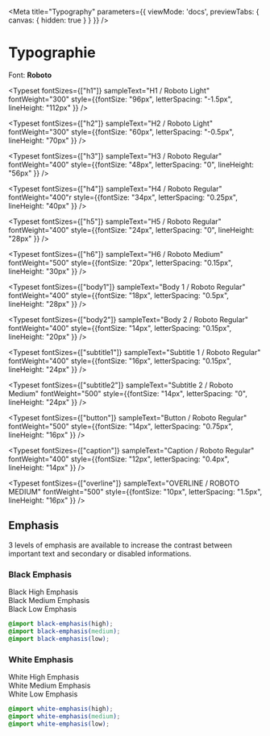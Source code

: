 

<Meta
  title="Typography"
  parameters={{
    viewMode: 'docs',
    previewTabs: {
      canvas: { hidden: true }
    }
  }}
/>

# Typographie

Font: **Roboto**

<Typeset
  fontSizes={["h1"]}
  sampleText="H1 / Roboto Light"
  fontWeight="300"
  style={{fontSize: "96px", letterSpacing: "-1.5px", lineHeight: "112px" }}
/>

<Typeset
  fontSizes={["h2"]}
  sampleText="H2 / Roboto Light"
  fontWeight="300"
  style={{fontSize: "60px", letterSpacing: "-0.5px", lineHeight: "70px" }}
/>

<Typeset
  fontSizes={["h3"]}
  sampleText="H3 / Roboto Regular"
  fontWeight="400"
  style={{fontSize: "48px", letterSpacing: "0", lineHeight: "56px" }}
/>

<Typeset
  fontSizes={["h4"]}
  sampleText="H4 / Roboto Regular"
  fontWeight="400"r
  style={{fontSize: "34px", letterSpacing: "0.25px", lineHeight: "40px" }}
/>

<Typeset
  fontSizes={["h5"]}
  sampleText="H5 / Roboto Regular"
  fontWeight="400"
  style={{fontSize: "24px", letterSpacing: "0", lineHeight: "28px" }}
/>

<Typeset
  fontSizes={["h6"]}
  sampleText="H6 / Roboto Medium"
  fontWeight="500"
  style={{fontSize: "20px", letterSpacing: "0.15px", lineHeight: "30px" }}
/>

<Typeset
  fontSizes={["body1"]}
  sampleText="Body 1 / Roboto Regular"
  fontWeight="400"
  style={{fontSize: "18px", letterSpacing: "0.5px", lineHeight: "28px" }}
/>

<Typeset
  fontSizes={["body2"]}
  sampleText="Body 2 / Roboto Regular"
  fontWeight="400"
  style={{fontSize: "14px", letterSpacing: "0.15px", lineHeight: "20px" }}
/>

<Typeset
  fontSizes={["subtitle1"]}
  sampleText="Subtitle 1 / Roboto Regular"
  fontWeight="400"
  style={{fontSize: "16px", letterSpacing: "0.15px", lineHeight: "24px" }}
/>

<Typeset
  fontSizes={["subtitle2"]}
  sampleText="Subtitle 2 / Roboto Medium"
  fontWeight="500"
  style={{fontSize: "14px", letterSpacing: "0", lineHeight: "24px" }}
/>

<Typeset
  fontSizes={["button"]}
  sampleText="Button / Roboto Regular"
  fontWeight="500"
  style={{fontSize: "14px", letterSpacing: "0.75px", lineHeight: "16px" }}
/>

<Typeset
  fontSizes={["caption"]}
  sampleText="Caption / Roboto Regular"
  fontWeight="400"
  style={{fontSize: "12px", letterSpacing: "0.4px", lineHeight: "14px" }}
/>

<Typeset
  fontSizes={["overline"]}
  sampleText="OVERLINE / ROBOTO MEDIUM"
  fontWeight="500"
  style={{fontSize: "10px", letterSpacing: "1.5px", lineHeight: "16px" }}
/>

## Emphasis

3 levels of emphasis are available to increase the contrast between important text and secondary or disabled informations.

### Black Emphasis

<div style={{ padding: "8px", fontWeight: "400", fontSize: "14px", letterSpacing: "0.15px", lineHeight: "20px", color: "rgba(0, 0, 0, 0.87)" }}>
  Black High Emphasis
</div>

<div style={{ padding: "8px", fontWeight: "400", fontSize: "14px", letterSpacing: "0.15px", lineHeight: "20px", color: "rgba(0, 0, 0, 0.6)" }}>
  Black Medium Emphasis
</div>

<div style={{ padding: "8px", fontWeight: "400", fontSize: "14px", letterSpacing: "0.15px", lineHeight: "20px", color: "rgba(0, 0, 0, 0.38)" }}>
  Black Low Emphasis
</div>

```scss
@import black-emphasis(high);
@import black-emphasis(medium);
@import black-emphasis(low);
```

### White Emphasis

<div style={{ padding: "8px", borderRadius: '4px 4px 0 0', backgroundColor: '#283593', fontWeight: "400", fontSize: "14px", letterSpacing: "0.15px", lineHeight: "20px", color: "rgba(255, 255, 255, 1)" }}>
  White High Emphasis
</div>

<div style={{ padding: "8px", backgroundColor: '#283593', fontWeight: "400", fontSize: "14px", letterSpacing: "0.15px", lineHeight: "20px", color: "rgba(255, 255, 255, 0.7)" }}>
  White Medium Emphasis
</div>

<div style={{ padding: "8px", borderRadius: '0 0 4px 4px', backgroundColor: '#283593', fontWeight: "400", fontSize: "14px", letterSpacing: "0.15px", lineHeight: "20px", color: "rgba(255, 255, 255, 0.5)" }}>
  White Low Emphasis
</div>

```scss
@import white-emphasis(high);
@import white-emphasis(medium);
@import white-emphasis(low);
```
